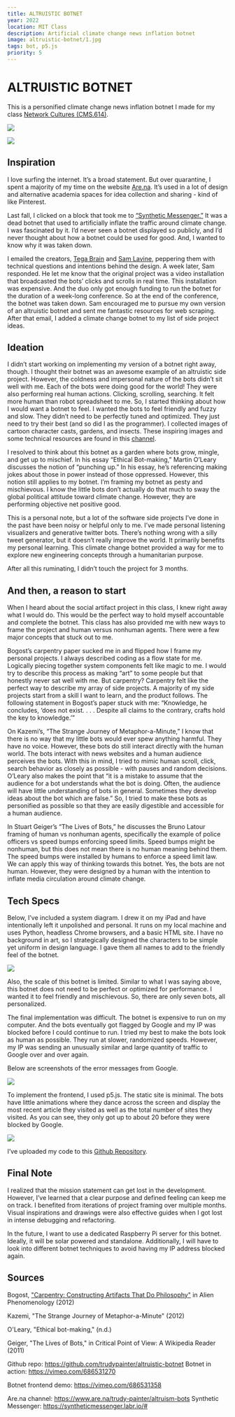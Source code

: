 ```yaml
---
title: ALTRUISTIC BOTNET
year: 2022
location: MIT Class
description: Artificial climate change news inflation botnet
image: altruistic-botnet/1.jpg
tags: bot, p5.js
priority: 5
---
```


# ALTRUISTIC BOTNET

This is a personified climate change news inflation botnet I made for my class [Network Cultures (CMS.614)](https://docs.google.com/document/d/1kHGED28lU4xAXI8FkIpPelVSYoU7jHP4J268Iuyxq4c/edit).

![](/altruistic-botnet/2.jpg)

![](/altruistic-botnet/3.jpg)

## Inspiration

I love surfing the internet. It’s a broad statement. But over quarantine, I spent a majority of my time on the website [Are.na](http://are.na/). It’s used in a lot of design and alternative academia spaces for idea collection and sharing - kind of like Pinterest.

Last fall, I clicked on a block that took me to [“Synthetic Messenger.”](https://syntheticmessenger.labr.io/#) It was a dead botnet that used to artificially inflate the traffic around climate change. I was fascinated by it. I’d never seen a botnet displayed so publicly, and I’d never thought about how a botnet could be used for good. And, I wanted to know why it was taken down.

I emailed the creators, [Tega Brain](http://tegabrain.com/) and [Sam Lavine](https://lav.io/), peppering them with technical questions and intentions behind the design. A week later, Sam responded. He let me know that the original project was a video installation that broadcasted the bots’ clicks and scrolls in real time. This installation was expensive. And the duo only got enough funding to run the botnet for the duration of a week-long conference. So at the end of the conference, the botnet was taken down. Sam encouraged me to pursue my own version of an altruistic botnet and sent me fantastic resources for web scraping. After that email, I added a climate change botnet to my list of side project ideas.

## Ideation

I didn’t start working on implementing my version of a botnet right away, though. I thought their botnet was an awesome example of an altruistic side project. However, the coldness and impersonal nature of the bots didn’t sit well with me. Each of the bots were doing good for the world! They were also performing real human actions. Clicking, scrolling, searching. It felt more human than robot spreadsheet to me. So, I started thinking about how I would want a botnet to feel. I wanted the bots to feel friendly and fuzzy and slow. They didn’t need to be perfectly tuned and optimized. They just need to try their best (and so did I as the programmer). I collected images of cartoon character casts, gardens, and insects. These inspiring images and some technical resources are found in this [channel](https://www.are.na/trudy-painter/altruism-bots).

I resolved to think about this botnet as a garden where bots grow, mingle, and get up to mischief. In his essay “Ethical Bot-making,” Martin O’Leary discusses the notion of “punching up.” In his essay, he’s referencing making jokes about those in power instead of those oppressed. However, this notion still applies to my botnet. I’m framing my botnet as pesty and mischievous. I know the little bots don’t actually do that much to sway the global political attitude toward climate change. However, they are performing objective net positive good.

This is a personal note, but a lot of the software side projects I’ve done in the past have been noisy or helpful only to me. I’ve made personal listening visualizers and generative twitter bots. There’s nothing wrong with a silly tweet generator, but it doesn’t really improve the world. It primarily benefits my personal learning. This climate change botnet provided a way for me to explore new engineering concepts through a humanitarian purpose.

After all this ruminating, I didn’t touch the project for 3 months.

## And then, a reason to start

When I heard about the social artifact project in this class, I knew right away what I would do. This would be the perfect way to hold myself accountable and complete the botnet. This class has also provided me with new ways to frame the project and human versus nonhuman agents. There were a few major concepts that stuck out to me.

Bogost’s carpentry paper sucked me in and flipped how I frame my personal projects. I always described coding as a flow state for me. Logically piecing together system components felt like magic to me. I would try to describe this process as making “art” to some people but that honestly never sat well with me. But carpentry? Carpentry felt like the perfect way to describe my array of side projects. A majority of my side projects start from a skill I want to learn, and the product follows. The following statement in Bogost’s paper stuck with me: “Knowledge, he concludes, ‘does not exist. . . . Despite all claims to the contrary, crafts hold the key to knowledge.’”

On Kazemi’s, “The Strange Journey of Metaphor-a-Minute,” I know that there is no way that my little bots would ever spew anything harmful. They have no voice. However, these bots do still interact directly with the human world. The bots interact with news websites and a human audience perceives the bots. With this in mind, I tried to mimic human scroll, click, search behavior as closely as possible - with pauses and random decisions. O’Leary also makes the point that “it is a mistake to assume that the audience for a bot understands what the bot is doing. Often, the audience will have little understanding of bots in general. Sometimes they develop ideas about the bot which are false.” So, I tried to make these bots as personified as possible so that they are easily digestible and accessible for a human audience.

In Stuart Geiger’s “The Lives of Bots,” he discusses the Bruno Latour framing of human vs nonhuman agents, specifically the example of police officers vs speed bumps enforcing speed limits. Speed bumps might be nonhuman, but this does not mean there is no human meaning behind them. The speed bumps were installed by humans to enforce a speed limit law. We can apply this way of thinking towards this botnet. Yes, the bots are not human. However, they were designed by a human with the intention to inflate media circulation around climate change.

## Tech Specs

Below, I’ve included a system diagram. I drew it on my iPad and have intentionally left it unpolished and personal. It runs on my local machine and uses Python, headless Chrome browsers, and a basic HTML site. I have no background in art, so I strategically designed the characters to be simple yet uniform in design language. I gave them all names to add to the friendly feel of the botnet.

![](https://github.com/trudypainter/trudy-computer-react/blob/main/projects/altruistic-botnet/diagram.jpeg?raw=true)

Also, the scale of this botnet is limited. Similar to what I was saying above, this botnet does not need to be perfect or optimized for performance. I wanted it to feel friendly and mischievous. So, there are only seven bots, all personalized.

The final implementation was difficult. The botnet is expensive to run on my computer. And the bots eventually got flagged by Google and my IP was blocked before I could continue to run. I tried my best to make the bots look as human as possible. They run at slower, randomized speeds. However, my IP was sending an unusually similar and large quantity of traffic to Google over and over again.

Below are screenshots of the error messages from Google.

![](https://github.com/trudypainter/trudy-computer-react/blob/main/projects/altruistic-botnet/errors.png?raw=true)

To implement the frontend, I used p5.js. The static site is minimal. The bots have little animations where they dance across the screen and display the most recent article they visited as well as the total number of sites they visited. As you can see, they only got up to about 20 before they were blocked by Google.

![](https://github.com/trudypainter/trudy-computer-react/blob/main/projects/altruistic-botnet/frontend.png?raw=true)

I’ve uploaded my code to this [Github Repository](https://github.com/trudypainter/altruistic-botnet).

## Final Note

I realized that the mission statement can get lost in the development. However, I’ve learned that a clear purpose and defined feeling can keep me on track. I benefited from iterations of project framing over multiple months. Visual inspirations and drawings were also effective guides when I got lost in intense debugging and refactoring.

In the future, I want to use a dedicated Raspberry Pi server for this botnet. Ideally, it will be solar powered and standalone. Additionally, I will have to look into different botnet techniques to avoid having my IP address blocked again.

## Sources

Bogost, ["Carpentry: Constructing Artifacts That Do Philosophy"](https://quote.ucsd.edu/sed/files/2016/04/Bogost.pdf) in Alien Phenomenology (2012)

Kazemi, "The Strange Journey of Metaphor-a-Minute" (2012)

O'Leary, "Ethical bot-making," (n.d.)

Geiger, "The Lives of Bots," in Critical Point of View: A Wikipedia Reader (2011)

Github repo: https://github.com/trudypainter/altruistic-botnet Botnet in action: https://vimeo.com/686531270

Botnet frontend demo: https://vimeo.com/686531358

Are.na channel: https://www.are.na/trudy-painter/altruism-bots Synthetic Messenger: https://syntheticmessenger.labr.io/#

